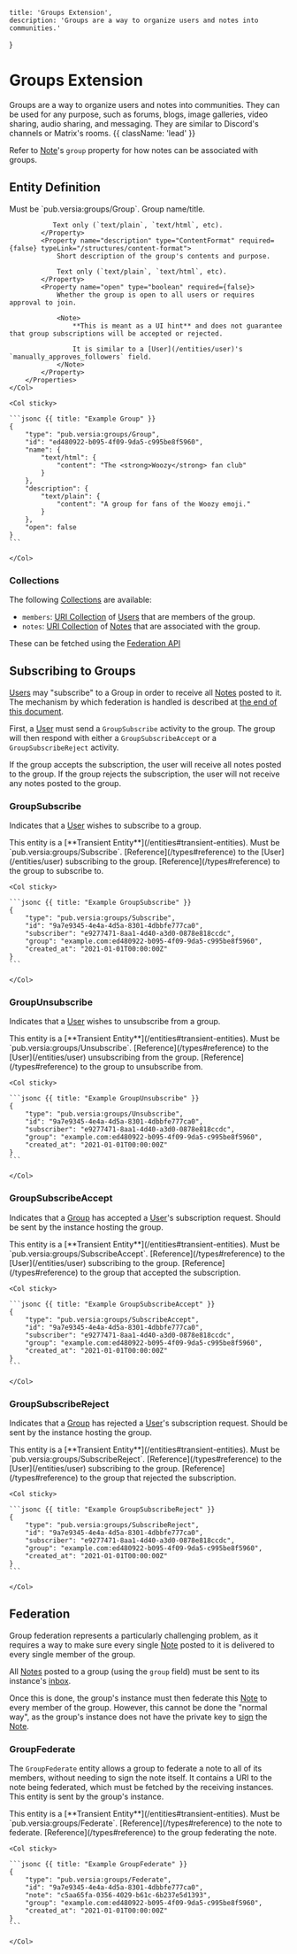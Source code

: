     title: 'Groups Extension',
    description: 'Groups are a way to organize users and notes into communities.'
}

# Groups Extension

Groups are a way to organize users and notes into communities. They can be used for any purpose, such as forums, blogs, image galleries, video sharing, audio sharing, and messaging. They are similar to Discord's channels or Matrix's rooms. {{ className: 'lead' }}

Refer to [Note](/entities/note#entity-definition)'s `group` property for how notes can be associated with groups.

## Entity Definition

<Row>
    <Col>
        <Properties name="Group">
            <Property name="type" type="string" required={true}>
                Must be `pub.versia:groups/Group`.
            </Property>
            <Property name="name" type="ContentFormat" required={false} typeLink="/structures/content-format">
               Group name/title.
               
               Text only (`text/plain`, `text/html`, etc).
            </Property>
            <Property name="description" type="ContentFormat" required={false} typeLink="/structures/content-format">
                Short description of the group's contents and purpose.
                
                Text only (`text/plain`, `text/html`, etc).
            </Property>
            <Property name="open" type="boolean" required={false}>
                Whether the group is open to all users or requires approval to join.

                <Note>
                    **This is meant as a UI hint** and does not guarantee that group subscriptions will be accepted or rejected.

                    It is similar to a [User](/entities/user)'s `manually_approves_followers` field.
                </Note>
            </Property>
        </Properties>
    </Col>

    <Col sticky>

    ```jsonc {{ title: "Example Group" }}
    {
        "type": "pub.versia:groups/Group",
        "id": "ed480922-b095-4f09-9da5-c995be8f5960",
        "name": {
            "text/html": {
                "content": "The <strong>Woozy</strong> fan club"
            }
        },
        "description": {
            "text/plain": {
                "content": "A group for fans of the Woozy emoji."
            }
        },
        "open": false
    }
    ```

    </Col>
</Row>

### Collections

The following [Collections](/structures/collection) are available:

- `members`: [URI Collection](/structures/collection#uri-collection) of [Users](/entities/user) that are members of the group.
- `notes`: [URI Collection](/structures/collection#uri-collection) of [Notes](/entities/note) that are associated with the group.

These can be fetched using the [Federation API](/api/endpoints#entity-collections)

## Subscribing to Groups

[Users](/entities/user) may "subscribe" to a Group in order to receive all [Notes](/entities/note) posted to it. The mechanism by which federation is handled is described at [the end of this document](#federation).

First, a [User](/entities/user) must send a `GroupSubscribe` activity to the group. The group will then respond with either a `GroupSubscribeAccept` or a `GroupSubscribeReject` activity.

If the group accepts the subscription, the user will receive all notes posted to the group. If the group rejects the subscription, the user will not receive any notes posted to the group.

### GroupSubscribe

Indicates that a [User](/entities/user) wishes to subscribe to a group.

<Warning>
    This entity is a [**Transient Entity**](/entities#transient-entities).
</Warning>

<Row>
    <Col>
        <Properties name="GroupSubscribe">
            <Property name="type" type="string" required={true}>
                Must be `pub.versia:groups/Subscribe`.
            </Property>
            <Property name="subscriber" type="Reference" required={true} typeLink="/types#reference">
                [Reference](/types#reference) to the [User](/entities/user) subscribing to the group.
            </Property>
            <Property name="group" type="Reference" required={true} typeLink="/types#reference">
                [Reference](/types#reference) to the group to subscribe to.
            </Property>
        </Properties>
    </Col>

    <Col sticky>

    ```jsonc {{ title: "Example GroupSubscribe" }}
    {
        "type": "pub.versia:groups/Subscribe",
        "id": "9a7e9345-4e4a-4d5a-8301-4dbbfe777ca0",
        "subscriber": "e9277471-8aa1-4d40-a3d0-0878e818ccdc",
        "group": "example.com:ed480922-b095-4f09-9da5-c995be8f5960",
        "created_at": "2021-01-01T00:00:00Z"
    }
    ```

    </Col>
</Row>

### GroupUnsubscribe

Indicates that a [User](/entities/user) wishes to unsubscribe from a group.

<Warning>
    This entity is a [**Transient Entity**](/entities#transient-entities).
</Warning>

<Row>
    <Col>
        <Properties name="GroupUnsubscribe">
            <Property name="type" type="string" required={true}>
                Must be `pub.versia:groups/Unsubscribe`.
            </Property>
            <Property name="subscriber" type="Reference" required={true} typeLink="/types#reference">
                [Reference](/types#reference) to the [User](/entities/user) unsubscribing from the group.
            </Property>
            <Property name="group" type="Reference" required={true} typeLink="/types#reference">
                [Reference](/types#reference) to the group to unsubscribe from.
            </Property>
        </Properties>
    </Col>

    <Col sticky>

    ```jsonc {{ title: "Example GroupUnsubscribe" }}
    {
        "type": "pub.versia:groups/Unsubscribe",
        "id": "9a7e9345-4e4a-4d5a-8301-4dbbfe777ca0",
        "subscriber": "e9277471-8aa1-4d40-a3d0-0878e818ccdc",
        "group": "example.com:ed480922-b095-4f09-9da5-c995be8f5960",
        "created_at": "2021-01-01T00:00:00Z"
    }
    ```

    </Col>
</Row>

### GroupSubscribeAccept

Indicates that a [Group](#entity-definition) has accepted a [User](/entities/user)'s subscription request. Should be sent by the instance hosting the group.

<Warning>
    This entity is a [**Transient Entity**](/entities#transient-entities).
</Warning>

<Row>
    <Col>
        <Properties name="GroupSubscribeAccept">
            <Property name="type" type="string" required={true}>
                Must be `pub.versia:groups/SubscribeAccept`.
            </Property>
            <Property name="subscriber" type="Reference" required={true} typeLink="/types#reference">
                [Reference](/types#reference) to the [User](/entities/user) subscribing to the group.
            </Property>
            <Property name="group" type="Reference" required={true} typeLink="/types#reference">
                [Reference](/types#reference) to the group that accepted the subscription.
            </Property>
        </Properties>
    </Col>

    <Col sticky>

    ```jsonc {{ title: "Example GroupSubscribeAccept" }}
    {
        "type": "pub.versia:groups/SubscribeAccept",
        "id": "9a7e9345-4e4a-4d5a-8301-4dbbfe777ca0",
        "subscriber": "e9277471-8aa1-4d40-a3d0-0878e818ccdc",
        "group": "example.com:ed480922-b095-4f09-9da5-c995be8f5960",
        "created_at": "2021-01-01T00:00:00Z"
    }
    ```

    </Col>
</Row>

### GroupSubscribeReject

Indicates that a [Group](#entity-definition) has rejected a [User](/entities/user)'s subscription request. Should be sent by the instance hosting the group.

<Warning>
    This entity is a [**Transient Entity**](/entities#transient-entities).
</Warning>

<Row>
    <Col>
        <Properties name="GroupSubscribeReject">
            <Property name="type" type="string" required={true}>
                Must be `pub.versia:groups/SubscribeReject`.
            </Property>
            <Property name="subscriber" type="Reference" required={true} typeLink="/types#reference">
                [Reference](/types#reference) to the [User](/entities/user) subscribing to the group.
            </Property>
            <Property name="group" type="Reference" required={true} typeLink="/types#reference">
                [Reference](/types#reference) to the group that rejected the subscription.
            </Property>
        </Properties>
    </Col>

    <Col sticky>

    ```jsonc {{ title: "Example GroupSubscribeReject" }}
    {
        "type": "pub.versia:groups/SubscribeReject",
        "id": "9a7e9345-4e4a-4d5a-8301-4dbbfe777ca0",
        "subscriber": "e9277471-8aa1-4d40-a3d0-0878e818ccdc",
        "group": "example.com:ed480922-b095-4f09-9da5-c995be8f5960",
        "created_at": "2021-01-01T00:00:00Z"
    }
    ```

    </Col>
</Row>

## Federation

Group federation represents a particularly challenging problem, as it requires a way to make sure every single [Note](/entities/note) posted to it is delivered to every single member of the group.

All [Notes](/entities/note) posted to a group (using the `group` field) must be sent to its instance's [inbox](/api/endpoints#inbox).

Once this is done, the group's instance must then federate this [Note](/entities/note) to every member of the group. However, this cannot be done the "normal way", as the group's instance does not have the private key to [sign](/signatures) the [Note](/entities/note).

### GroupFederate

The `GroupFederate` entity allows a group to federate a note to all of its members, without needing to sign the note itself. It contains a URI to the note being federated, which must be fetched by the receiving instances. This entity is sent by the group's instance.

<Warning>
    This entity is a [**Transient Entity**](/entities#transient-entities).
</Warning>

<Row>
    <Col>
        <Properties name="GroupFederate">
            <Property name="type" type="string" required={true}>
                Must be `pub.versia:groups/Federate`.
            </Property>
            <Property name="note" type="Reference" required={true} typeLink="/types#reference">
                [Reference](/types#reference) to the note to federate.
            </Property>
            <Property name="group" type="Reference" required={true} typeLink="/types#reference">
                [Reference](/types#reference) to the group federating the note.
            </Property>
        </Properties>
    </Col>

    <Col sticky>

    ```jsonc {{ title: "Example GroupFederate" }}
    {
        "type": "pub.versia:groups/Federate",
        "id": "9a7e9345-4e4a-4d5a-8301-4dbbfe777ca0",
        "note": "c5aa65fa-0356-4029-b61c-6b237e5d1393",
        "group": "example.com:ed480922-b095-4f09-9da5-c995be8f5960",
        "created_at": "2021-01-01T00:00:00Z"
    }
    ```

    </Col>
</Row>